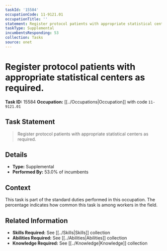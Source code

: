 ```yaml
---
taskId: '15584'
occupationCode: 11-9121.01
occupationTitle: ''
statement: Register protocol patients with appropriate statistical centers as required.
taskType: Supplemental
incumbentsResponding: 53
collection: Tasks
source: onet
---
```

# Register protocol patients with appropriate statistical centers as required.

**Task ID:** 15584
**Occupation:** [[../Occupations|Occupation]] with code `11-9121.01`

## Task Statement

> Register protocol patients with appropriate statistical centers as required.

## Details

- **Type:** Supplemental
- **Performed By:** 53.0% of incumbents

## Context

This task is part of the standard duties performed in this occupation. The percentage indicates how common this task is among workers in the field.

## Related Information

- **Skills Required:** See [[../Skills|Skills]] collection
- **Abilities Required:** See [[../Abilities|Abilities]] collection
- **Knowledge Required:** See [[../Knowledge|Knowledge]] collection
